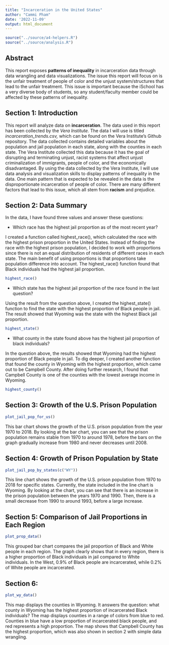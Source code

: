 ```yaml
---
title: "Incarceration in the United States"
author: "Cammi Pham"
date: '2022-11-09'
output: html_document
---
```


```r
source("../source/a4-helpers.R")
source("../source/analysis.R")
```

## Abstract 
This report exposes **patterns of inequality** in incarceration data through data wrangling and data visualizations. The issue this report will focus on is the unfair treatment of people of color and the unjust system/structures that lead to the unfair treatment. This issue is important because the iSchool has a very diverse body of students, so any student/faculty member could be affected by these patterns of inequality.

## Section 1: Introduction 
This report will analyze data on **incarceration**. The data used in this report has been collected by the _Vera Institute._ The data I will use is titled _incarceration_trends.csv,_ which can be found on the Vera Institute’s Github repository. The data collected contains detailed variables about the population and jail population in each state, along with the counties in each state. The Vera Institute collected this data because it has the goal of disrupting and terminating unjust, racist systems that affect unjust criminalization of immigrants, people of color, and the economically disadvantaged. By using the data collected by the Vera Institute, I will use data analysis and visualization skills to display patterns of inequality in the data. One main pattern that is expected to be revealed in the data is the disproportionate incarceration of people of color. There are many different factors that lead to this issue, which all stem from **racism** and prejudice.

## Section 2: Data Summary 
In the data, I have found three values and answer these questions:

* Which race has the highest jail proportion as of the most recent year?

I created a function called highest_race(), which calculated the race with the highest prison proportion in the United States. Instead of finding the race with the highest prison population, I decided to work with proportions since there is not an equal distribution of residents of different races in each state. The main benefit of using proportions is that proportions take population difference into account. The highest_race() function found that Black individuals had the highest jail proportion.
```r
highest_race()
```

* Which state has the highest jail proportion of the race found in the last question?

Using the result from the question above, I created the highest_state() function to find the state with the highest proportion of Black people in jail. The result showed that Wyoming was the state with the highest Black jail proportion. 
```r
highest_state()
```


* What county in the state found above has the highest jail proportion of black individuals?

In the question above, the results showed that Wyoming had the highest proportion of Black people in jail. To dig deeper, I created another function that found the county in Wyoming with the highest proportion, which came out to be Campbell County. After doing further research, I found that Campbell County is one of the counties with the lowest average income in Wyoming. 

```r
highest_county()
```


## Section 3: Growth of the U.S. Prison Population
```r
plot_jail_pop_for_us()
```

This bar chart shows the growth of the U.S. prison population from the year 1970 to 2018. By looking at the bar chart, you can see that the prison population remains stable from 1970 to around 1978, before the bars on the graph gradually increase from 1980 and never decreases until 2008.

## Section 4: Growth of Prison Population by State 
```r
plot_jail_pop_by_states(c("WY"))
```

This line chart shows the growth of the U.S. prison population from 1970 to 2018 for specific states. Currently, the state included in the line chart is Wyoming. By looking at the chart, you can see that there is an increase in the prison population between the years 1970 and 1990. Then, there is a small decrease from 1990 to around 1993, before a large increase. 

## Section 5: Comparison of Jail Proportions in Each Region
```r
plot_prop_data()
```

This grouped bar chart compares the jail proportion of Black and White people in each region. The graph clearly shows that in every region, there is a higher proportion of Black individuals in jail compared to White individuals. In the West, 0.9% of Black people are incarcerated, while 0.2% of White people are incarcerated. 

## Section 6: 
```r
plot_wy_data()
```

This map displays the counties in Wyoming. It answers the question: what county in Wyoming has the highest proportion of incarcerated Black individuals? The map displays counties in a range of colors from blue to red. Counties in blue have a low proportion of incarcerated black people, and red represents a high proportion. The map shows that Campbell County has the highest proportion, which was also shown in section 2 with simple data wrangling. 
